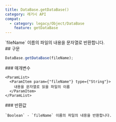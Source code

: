 ```yaml
---
title: DataBase.getDataBase()
category: 레거시 API
compat:
  - category: legacy/Object/DataBase
    feature: getDataBase
---
```


<Section>
  `fileName` 이름의 파일의 내용을 문자열로 반환합니다.
</Section>
<Section>
  ## 구문

  ~~~js
  DataBase.getDataBase(fileName);
  ~~~

  <Section>
    ### 매개변수

    <ParamList>
      <ParamItem param={"fileName"} type={"String"}>
        내용을 문자열로 읽을 파일의 이름
      </ParamItem>
    </ParamList>
  </Section>
  <Section>
    ### 반환값

    `Boolean` - `fileName` 이름의 파일의 내용을 반환합니다.
  </Section>
</Section>
